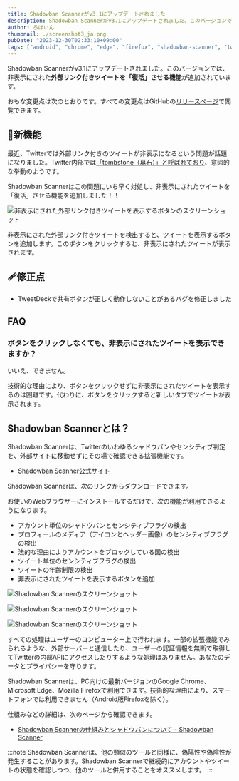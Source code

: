 ```yaml
---
title: Shadowban Scannerがv3.1にアップデートされました
description: Shadowban Scannerがv3.1にアップデートされました。このバージョンでは、非表示にされた外部リンク付きツイートを「復活」させる機能が追加されています。
author: ろぼいん
thumbnail: ./screenshot3_ja.png
pubDate: "2023-12-30T02:33:10+09:00"
tags: ["android", "chrome", "edge", "firefox", "shadowban-scanner", "twitter", "extension"]
---
```



Shadowban Scannerがv3.1にアップデートされました。このバージョンでは、非表示にされた**外部リンク付きツイートを「復活」させる機能**が追加されています。

おもな変更点は次のとおりです。すべての変更点はGitHubの[リリースページ](https://github.com/Robot-Inventor/shadowban-scanner/releases/tag/v3.1.0)で閲覧できます。

## 🎉新機能

最近、Twitterでは外部リンク付きのツイートが非表示になるという問題が話題になりました。Twitter内部では[「tombstone（墓石）」と呼ばれており](https://0115765.com/archives/50433)、意図的な挙動のようです。

Shadowban Scannerはこの問題にいち早く対処し、非表示にされたツイートを「復活」させる機能を追加しました！！

![非表示にされた外部リンク付きツイートを表示するボタンのスクリーンショット](./screenshot3_ja.png)

非表示にされた外部リンク付きツイートを検出すると、ツイートを表示するボタンを追加します。このボタンをクリックすると、非表示にされたツイートが表示されます。

## 🩹修正点

- TweetDeckで共有ボタンが正しく動作しないことがあるバグを修正しました

## FAQ

### ボタンをクリックしなくても、非表示にされたツイートを表示できますか？

いいえ、できません。

技術的な理由により、ボタンをクリックせずに非表示にされたツイートを表示するのは困難です。代わりに、ボタンをクリックすると新しいタブでツイートが表示されます。

## Shadowban Scannerとは？

Shadowban Scannerは、Twitterのいわゆるシャドウバンやセンシティブ判定を、外部サイトに移動せずにその場で確認できる拡張機能です。

<YouTube id="S2mRHz9SEig" />

- [Shadowban Scanner公式サイト](https://shadowban-scanner.roboin.io/)

Shadowban Scannerは、次のリンクからダウンロードできます。

<ExtensionBadges/>

お使いのWebブラウザーにインストールするだけで、次の機能が利用できるようになります。

- アカウント単位のシャドウバンとセンシティブフラグの検出
- プロフィールのメディア（アイコンとヘッダー画像）のセンシティブフラグの検出
- 法的な理由によりアカウントをブロックしている国の検出
- ツイート単位のセンシティブフラグの検出
- ツイートの年齢制限の検出
- 非表示にされたツイートを表示するボタンを追加

![Shadowban Scannerのスクリーンショット](../../../09/30/shadowban-scanner-v2-release/screenshot2_ja.png)

![Shadowban Scannerのスクリーンショット](../../../09/30/shadowban-scanner-v2-release/screenshot1_ja.png)

![Shadowban Scannerのスクリーンショット](./screenshot3_ja.png)

すべての処理はユーザーのコンピューター上で行われます。一部の拡張機能でみられるような、外部サーバーと通信したり、ユーザーの認証情報を無断で取得してTwitterの内部APIにアクセスしたりするような処理はありません。あなたのデータとプライバシーを守ります。

Shadowban Scannerは、PC向けの最新バージョンのGoogle Chrome、Microsoft Edge、Mozilla Firefoxで利用できます。技術的な理由により、スマートフォンでは利用できません（Android版Firefoxを除く）。

仕組みなどの詳細は、次のページから確認できます。

- [Shadowban Scannerの仕組みとシャドウバンについて - Shadowban Scanner](https://github.com/Robot-Inventor/shadowban-scanner/blob/main/doc/ja/about-shadowban.md)

:::note
Shadowban Scannerは、他の類似のツールと同様に、偽陽性や偽陰性が発生することがあります。Shadowban Scannerで継続的にアカウントやツイートの状態を確認しつつ、他のツールと併用することをオススメします。
:::
